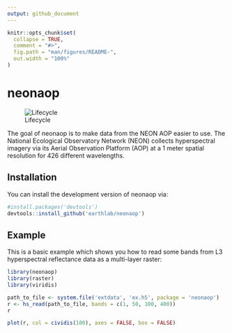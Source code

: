 ```yaml
---
output: github_document
---
```


<!-- README.md is generated from README.Rmd. Please edit that file -->

```r
knitr::opts_chunk$set(
  collapse = TRUE,
  comment = "#>",
  fig.path = "man/figures/README-",
  out.width = "100%"
)
```
# neonaop

![Lifecycle](https://img.shields.io/badge/lifecycle-experimental-orange.svg)

The goal of neonaop is to make data from the NEON AOP easier to use. 
The National Ecological Observatory Network (NEON) collects hyperspectral 
imagery via its Aerial Observation Platform (AOP) at a 1 meter spatial 
resolution for 426 different wavelengths. 

## Installation

You can install the development version of neonaop via:

```r
#install.packages('devtools')
devtools::install_github('earthlab/neonaop')
```

## Example

This is a basic example which shows you how to read some bands from 
L3 hyperspectral reflectance data as a multi-layer raster:

```r
library(neonaop)
library(raster)
library(viridis)

path_to_file <- system.file('extdata', 'ex.h5', package = 'neonaop')
r <- hs_read(path_to_file, bands = c(1, 50, 100, 400))
r
```

```r
plot(r, col = cividis(100), axes = FALSE, box = FALSE)
```
